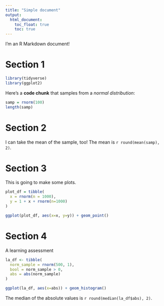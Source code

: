 ```yaml
---
title: "Simple document"
output: 
  html_document:
    toc_float: true
    toc: true
---
```


I'm an R Markdown document! 

# Section 1

```r
library(tidyverse)
library(ggplot2)
```


Here's a **code chunk** that samples from 
a _normal distribution_:

```r
samp = rnorm(100)
length(samp)
```

# Section 2

I can take the mean of the sample, too!
The mean is `r round(mean(samp), 2)`.

# Section 3

This is going to make some plots.

```r
plot_df = tibble(
  x = rnorm(n = 1000),
  y = 1 + x + rnorm(n=1000)
)

ggplot(plot_df, aes(x=x, y=y)) + geom_point()

```

# Section 4

A learning assessment

```r
la_df <- tibble(
  norm_sample = rnorm(500, 1),
  bool = norm_sample > 0,
  abs = abs(norm_sample)
)

ggplot(la_df, aes(x=abs)) + geom_histogram()

```

The median of the absolute values is `r round(median(la_df$abs), 2)`.

